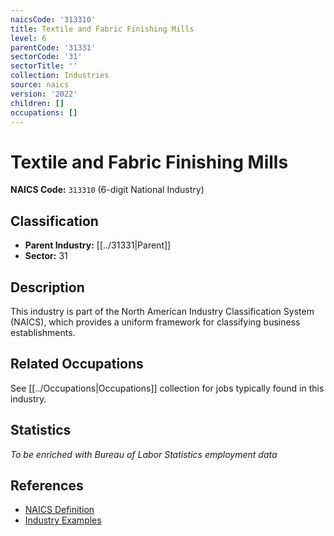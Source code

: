 ```yaml
---
naicsCode: '313310'
title: Textile and Fabric Finishing Mills
level: 6
parentCode: '31331'
sectorCode: '31'
sectorTitle: ''
collection: Industries
source: naics
version: '2022'
children: []
occupations: []
---
```

# Textile and Fabric Finishing Mills

**NAICS Code:** `313310` (6-digit National Industry)

## Classification

- **Parent Industry:** [[../31331|Parent]]
- **Sector:** 31

## Description

This industry is part of the North American Industry Classification System (NAICS), which provides a uniform framework for classifying business establishments.

## Related Occupations

See [[../Occupations|Occupations]] collection for jobs typically found in this industry.

## Statistics

*To be enriched with Bureau of Labor Statistics employment data*

## References

- [NAICS Definition](https://www.census.gov/naics/)
- [Industry Examples](https://www.census.gov/naics/2022NAICS/)

